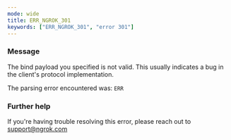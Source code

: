 ```yaml
---
mode: wide
title: ERR_NGROK_301
keywords: ["ERR_NGROK_301", "error 301"]
---
```



### Message

The bind payload you specified is not valid.
This usually indicates a bug in the client's protocol implementation.

The parsing error encountered was:
`ERR`

<ErrorDetails />

### Further help

If you're having trouble resolving this error, please reach out to [support@ngrok.com](mailto:support@ngrok.com?subject=Help%20with%20ERR_NGROK_301)
